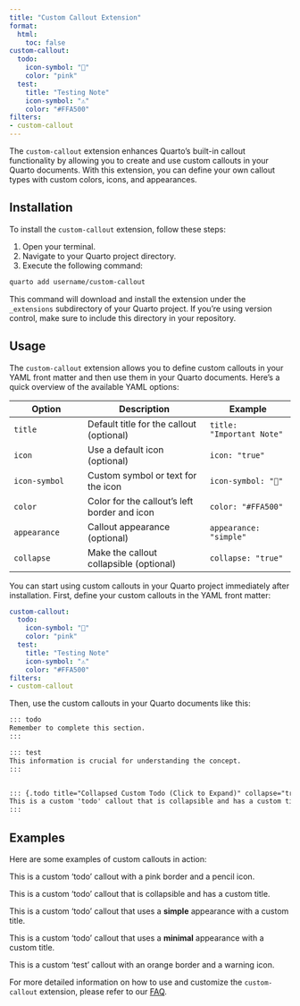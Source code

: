 ```yaml
---
title: "Custom Callout Extension"
format: 
  html:
    toc: false
custom-callout:
  todo:
    icon-symbol: "📝"
    color: "pink"
  test:
    title: "Testing Note"
    icon-symbol: "⚠️"
    color: "#FFA500"
filters:
- custom-callout
---
```


The `custom-callout` extension enhances Quarto's built-in callout functionality by allowing you to
create and use custom callouts in your Quarto documents. With this extension, you can define your 
own callout types with custom colors, icons, and appearances.

## Installation

To install the `custom-callout` extension, follow these steps:

1. Open your terminal.
2. Navigate to your Quarto project directory.
3. Execute the following command:

```bash
quarto add username/custom-callout
```

This command will download and install the extension under the `_extensions` subdirectory of your Quarto project. 
If you're using version control, make sure to include this directory in your repository.

## Usage

The `custom-callout` extension allows you to define custom callouts in your YAML front matter and then use them in your Quarto documents.
Here's a quick overview of the available YAML options:

| Option | Description | Example |
|--------|-------------|---------|
| `title` | Default title for the callout (optional) | `title: "Important Note"` |
| `icon` | Use a default icon (optional) | `icon: "true"` |
| `icon-symbol` | Custom symbol or text for the icon | `icon-symbol: "📝"` |
| `color` | Color for the callout's left border and icon | `color: "#FFA500"` |
| `appearance` | Callout appearance (optional) | `appearance: "simple"` |
| `collapse` | Make the callout collapsible (optional) | `collapse: "true"` |

You can start using custom callouts in your Quarto project immediately after installation. First, define your custom callouts in the YAML front matter:

```yaml
custom-callout:
  todo:
    icon-symbol: "📝"
    color: "pink"
  test:
    title: "Testing Note"
    icon-symbol: "⚠️"
    color: "#FFA500"
filters:
- custom-callout
```


Then, use the custom callouts in your Quarto documents like this:

```markdown
::: todo
Remember to complete this section.
:::

::: test
This information is crucial for understanding the concept.
:::


::: {.todo title="Collapsed Custom Todo (Click to Expand)" collapse="true"}
This is a custom 'todo' callout that is collapsible and has a custom title.
:::
```

## Examples

Here are some examples of custom callouts in action:

::: {.todo}
This is a custom 'todo' callout with a pink border and a pencil icon.
:::

::: {.todo title="Collapsed Custom Todo (Click to Expand)" collapse="true"}
This is a custom 'todo' callout that is collapsible and has a custom title.
:::

::: {.todo title="Simple Appearance Custom Todo" appearance="simple"}
This is a custom 'todo' callout that uses a **simple** appearance with a custom title.
:::

::: {.todo title="Simple Appearance Custom Todo" appearance="minimal"}
This is a custom 'todo' callout that uses a **minimal** appearance with a custom title.
:::

::: {.test}
This is a custom 'test' callout with an orange border and a warning icon.
:::

For more detailed information on how to use and customize the `custom-callout` extension, please refer to our [FAQ](qcustom-callout-faq.qmd).
